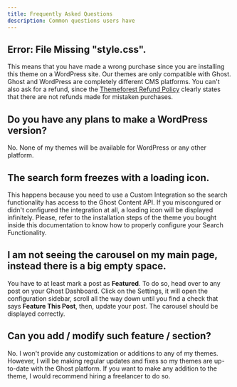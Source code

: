 ```yaml
---
title: Frequently Asked Questions
description: Common questions users have
---
```


## Error: File Missing "style.css".

This means that you have made a wrong purchase since you are installing this theme on a WordPress site. Our themes are only compatible with Ghost. Ghost and WordPress are completely different CMS platforms. You can't also ask for a refund, since the [Themeforest Refund Policy](https://themeforest.net/page/customer_refund_policy) clearly states that there are not refunds made for mistaken purchases.

## Do you have any plans to make a WordPress version?

No. None of my themes will be available for WordPress or any other platform.

## The search form freezes with a loading icon.

This happens because you need to use a Custom Integration so the search functionality has access to the Ghost Content API. If you miscongured or didn't configured the integration at all, a loading icon will be displayed infinitely. Please, refer to the installation steps of the theme you bought inside this documentation to know how to properly configure your Search Functionality.

## I am not seeing the carousel on my main page, instead there is a big empty space.

You have to at least mark a post as **Featured**. To do so, head over to any post on your Ghost Dashboard. Click on the Settings, it will open the configuration sidebar, scroll all the way down until you find a check that says **Feature This Post**, then, update your post. The carousel should be displayed correctly.

## Can you add / modify such feature / section?

No. I won't provide any customization or additions to any of my themes. However, I will be making regular updates and fixes so my themes are up-to-date with the Ghost platform. If you want to make any addition to the theme, I would recommend hiring a freelancer to do so.